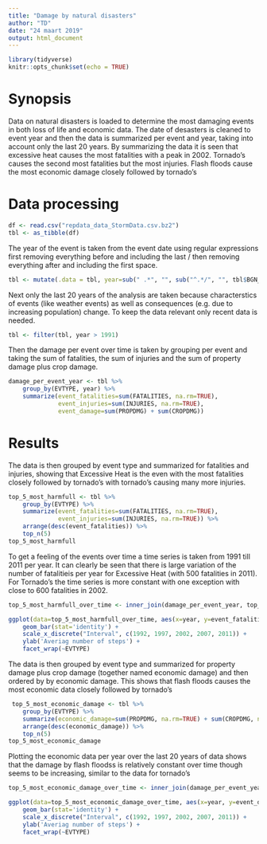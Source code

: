```yaml
---
title: "Damage by natural disasters"
author: "TD"
date: "24 maart 2019"
output: html_document
---
```


```r
library(tidyverse)
knitr::opts_chunk$set(echo = TRUE)
```

# Synopsis
Data on natural disasters is loaded to determine the most damaging events in both loss of life and economic data. The date of desasters is cleaned to event year and then the data is summarized per event and year, taking into account only the last 20 years. By summarizing the data it is seen that excessive heat causes the most fatalities with a peak in 2002. Tornado's causes the second most fatalities but the most injuries. Flash floods cause the most economic damage closely followed by tornado's

# Data processing
```r
df <- read.csv("repdata_data_StormData.csv.bz2")
tbl <- as_tibble(df)
```

The year of the event is taken from the event date using regular expressions first removing everything before and including the last / then removing everything after and including the first space. 
```r
tbl <- mutate(.data = tbl, year=sub(" .*", "", sub("^.*/", "", tbl$BGN_DATE)))
```

Next only the last 20 years of the analysis are taken because characterstics of events (like weather events) as well as consequences (e.g. due to increasing population) change. To keep the data relevant only recent data is needed.

```r
tbl <- filter(tbl, year > 1991)
```

Then the damage per event over time is taken by grouping per event and taking the sum of fatalities, the sum of injuries and the sum of property damage plus crop damage. 

```r
damage_per_event_year <- tbl %>%
    group_by(EVTYPE, year) %>%
    summarize(event_fatalities=sum(FATALITIES, na.rm=TRUE),
              event_injuries=sum(INJURIES, na.rm=TRUE),
              event_damage=sum(PROPDMG) + sum(CROPDMG))
```

# Results
The data is then grouped by event type and summarized for fatalities and injuries, showing that Excessive Heat is the even with the most fatalities closely followed by tornado's with tornado's causing many more injuries.
```r
top_5_most_harmfull <- tbl %>%
    group_by(EVTYPE) %>%
    summarize(event_fatalities=sum(FATALITIES, na.rm=TRUE),
              event_injuries=sum(INJURIES, na.rm=TRUE)) %>%
    arrange(desc(event_fatalities)) %>%
    top_n(5)
top_5_most_harmfull
```


To get a feeling of the events over time a time series is taken from 1991 till 2011 per year. It can clearly be seen that there is large variation of the number of fatalitieis per year for Excessive Heat (with 500 fatalities in 2011). For Tornado's the time series is more constant with one exception with close to 600 fatalities in 2002.
```r
top_5_most_harmfull_over_time <- inner_join(damage_per_event_year, top_5_most_harmfull, by='EVTYPE')

ggplot(data=top_5_most_harmfull_over_time, aes(x=year, y=event_fatalities.x)) +
    geom_bar(stat='identity') +
    scale_x_discrete("Interval", c(1992, 1997, 2002, 2007, 2011)) +
    ylab('Averiag number of steps') +
    facet_wrap(~EVTYPE)
```

The data is then grouped by event type and summarized for property damage plus crop damage (together named economic damage) and then ordered by by economic damage. This shows that flash floods causes the most economic data closely followed by tornado's
```r
 top_5_most_economic_damage <- tbl %>%
    group_by(EVTYPE) %>%
    summarize(economic_damage=sum(PROPDMG, na.rm=TRUE) + sum(CROPDMG, na.rm=TRUE)) %>%
    arrange(desc(economic_damage)) %>%
    top_n(5)
top_5_most_economic_damage
```

Plotting the economic data per year over the last 20 years of data shows that the damage by flash floodss is relatively constant over time though seems to be increasing, similar to the data for tornado's
```r
top_5_most_economic_damage_over_time <- inner_join(damage_per_event_year, top_5_most_economic_damage, by='EVTYPE')

ggplot(data=top_5_most_economic_damage_over_time, aes(x=year, y=event_damage)) +
    geom_bar(stat='identity') +
    scale_x_discrete("Interval", c(1992, 1997, 2002, 2007, 2011)) +
    ylab('Averiag number of steps') +
    facet_wrap(~EVTYPE)
```